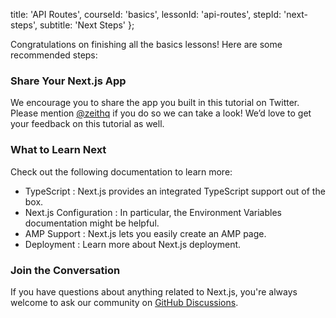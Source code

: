 
  title: 'API Routes',
  courseId: 'basics',
  lessonId: 'api-routes',
  stepId: 'next-steps',
  subtitle: 'Next Steps'
};

Congratulations on finishing all the basics lessons! Here are some recommended steps:

### Share Your Next.js App

We encourage you to share the app you built in this tutorial on Twitter. Please mention [@zeithq](https://twitter.com/zeithq) if you do so we can take a look! We’d love to get your feedback on this tutorial as well.

### What to Learn Next

Check out the following documentation to learn more:

- <Link href="/docs/[...slug]" as="/docs/basic-features/typescript">
    <a>TypeScript</a>
  </Link>
  : Next.js provides an integrated TypeScript support out of the box.
- <Link href="/docs/[...slug]" as="/docs/api-reference/next.config.js/introduction">
    <a>Next.js Configuration</a>
  </Link>
  : In particular, the <Link
    href="/docs/[...slug]"
    as="/docs/api-reference/next.config.js/environment-variables"
  >
    <a>Environment Variables</a>
  </Link> documentation might be helpful.
- <Link href="/docs/[...slug]" as="/docs/advanced-features/amp-support/introduction">
    <a>AMP Support</a>
  </Link>
  : Next.js lets you easily create an AMP page.
- <Link href="/docs/[...slug]" as="/docs/deployment">
    <a>Deployment</a>
  </Link>
  : Learn more about Next.js deployment.

### Join the Conversation

If you have questions about anything related to Next.js, you're always welcome to ask our community on [GitHub Discussions](https://github.com/zeit/next.js/discussions).

